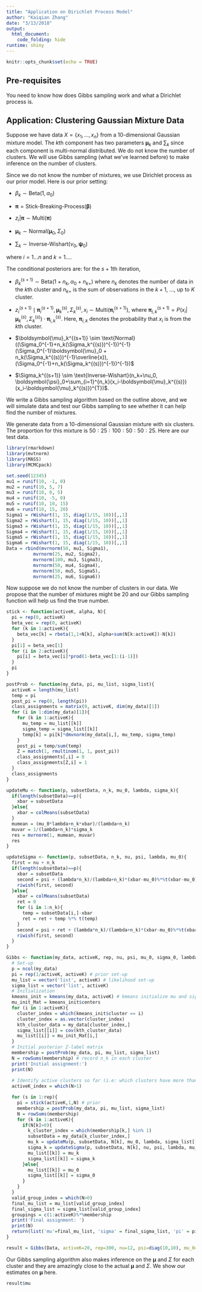 ```yaml
---
title: "Application on Dirichlet Process Model"
author: "Kaiqian Zhang"
date: "3/13/2018"
output: 
  html_document:
    code_folding: hide
runtime: shiny
---
```


```r
knitr::opts_chunk$set(echo = TRUE)
```

## Pre-requisites

You need to know how does Gibbs sampling work and what a Dirichlet process is.

## Application: Clustering Gaussian Mixture Data

Suppose we have data $X = \{x_1,\dots,x_n\}$ from a 10-dimensional Gaussian mixture model. The $k$th component has two parameters $\boldsymbol{\mu}_k$ and $\sum_k$ since each component is multi-normal distributed. We do not know the number of clusters. We will use Gibbs sampling (what we've learned before) to make inference on the number of clusters. 

Since we do not know the number of mixtures, we use Dirichlet process as our prior model. Here is our prior setting:

* $\beta_k \sim \text{Beta}(1,\alpha_0)$

* $\boldsymbol{\pi} = \text{Stick-Breaking-Process}(\boldsymbol{\beta})$

* $z_i | \boldsymbol{\pi} \sim \text{Multi}(\boldsymbol{\pi})$

* $\boldsymbol{\mu}_k \sim \text{Normal}(\boldsymbol{\mu}_0,\Sigma_0)$

* $\sum_k \sim \text{Inverse-Wishart}(\nu_0, \boldsymbol{\psi}_0)$

where $i=1\dots n$ and $k=1\dots$.

The conditional posteriors are: for the $s+1$th iteration,

* $\beta^{(s+1)}_k \sim \text{Beta}(1+n_k, \alpha_0+n_{k+})$ where $n_k$ denotes the number of data in the $k$th cluster and $n_{k+}$ is the sum of observations in the $k+1$, ..., up to $K$ cluster.

* $z_i^{(s+1)}\mid \boldsymbol{\pi}_{i}^{(s+1)},\boldsymbol{\mu}_k^{(s)}, \Sigma_k^{(s)},x_i  \sim \text{Multi}(\boldsymbol{\pi}_{i}^{(s+1)})$, where $\boldsymbol{\pi}_{i,k}^{(s+1)} = P(x_i |{\boldsymbol{\mu}_k}^{(s)}, \Sigma_k^{(s)})\cdot \boldsymbol{\pi}_{i,k}^{(s)}$. Here, $\boldsymbol{\pi}_{i,k}$ denotes the probability that $x_i$ is from the $k$th cluster.

* $\boldsymbol{\mu}_k^{(s+1)} \sim \text{Normal}((\Sigma_0^{-1}+n_k(\Sigma_k^{(s)})^{-1})^{-1} (\Sigma_0^{-1}\boldsymbol{\mu}_0 + n_k(\Sigma_k^{(s)})^{-1}\overline{x}),(\Sigma_0^{-1}+n_k(\Sigma_k^{(s)})^{-1})^{-1})$

* $\Sigma_k^{(s+1)} \sim \text{Inverse-Wishart}(n_k+\nu_0, \boldsymbol{\psi}_0+\sum_{i=1}^{n_k}(x_i-\boldsymbol{\mu}_k^{(s)})(x_i-\boldsymbol{\mu}_k^{(s)})^{T})$.

We write a Gibbs sampling algorithm based on the outline above, and we will simulate data and test our Gibbs sampling to see whether it can help find the number of mixtures.

We generate data from a 10-dimensional Gaussian mixture with six clusters. The proportion for this mixture is $50:25:100:50:50:25$. Here are our test data.

```r
library(rmarkdown)
library(mvtnorm)
library(MASS)
library(MCMCpack)
```

```r
set.seed(12345)
mu1 = runif(10, -1, 0)
mu2 = runif(10, 5, 7)
mu3 = runif(10, 0, 5)
mu4 = runif(10, -5, 0)
mu5 = runif(10, 10, 15)
mu6 = runif(10, 15, 20)
Sigma1 = rWishart(1, 15, diag(1/15, 10))[,,1]
Sigma2 = rWishart(1, 15, diag(1/15, 10))[,,1]
Sigma3 = rWishart(1, 15, diag(1/15, 10))[,,1]
Sigma4 = rWishart(1, 15, diag(1/15, 10))[,,1]
Sigma5 = rWishart(1, 15, diag(1/15, 10))[,,1]
Sigma6 = rWishart(1, 15, diag(1/15, 10))[,,1]
Data = rbind(mvrnorm(50, mu1, Sigma1),
          mvrnorm(25, mu2, Sigma2),
          mvrnorm(100, mu3, Sigma3),
          mvrnorm(50, mu4, Sigma4),
          mvrnorm(50, mu5, Sigma5),
          mvrnorm(25, mu6, Sigma6))
```

Now suppose we do not know the number of clusters in our data. We propose that the number of mixtures might be 20 and our Gibbs sampling function will help us find the true number. 

```r
stick <- function(activeK, alpha, N){
  pi = rep(0, activeK)
  beta_vec = rep(0, activeK)
  for (k in 1:activeK){
    beta_vec[k] = rbeta(1,1+N[k], alpha+sum(N[k:activeK])-N[k])
  }
  pi[1] = beta_vec[1]
  for (i in 2:activeK){
    pi[i] = beta_vec[i]*prod(1-beta_vec[1:(i-1)])
  }
  pi
}

postProb <- function(my_data, pi, mu_list, sigma_list){
  activeK = length(mu_list)
  temp = pi
  post_pi = rep(0, length(pi))
  class_assignments = matrix(0, activeK, dim(my_data)[1])
  for (i in 1:dim(my_data)[1]){
    for (k in 1:activeK){
      mu_temp = mu_list[[k]]
      sigma_temp = sigma_list[[k]]
      temp[k] = pi[k]*dmvnorm(my_data[i,], mu_temp, sigma_temp)
    }
    post_pi = temp/sum(temp)
    Z = match(1, rmultinom(1, 1, post_pi))
    class_assignments[,i] = 0
    class_assignments[Z,i] = 1
  }
  class_assignments
}

updateMu <- function(p, subsetData, n_k, mu_0, lambda, sigma_k){
  if(length(subsetData)==p){
    xbar = subsetData
  }else{
    xbar = colMeans(subsetData)
  }
  mumean = (mu_0*lambda+n_k*xbar)/(lambda+n_k)
  muvar = 1/(lambda+n_k)*sigma_k
  res = mvrnorm(1, mumean, muvar)
  res
}

updateSigma <- function(p, subsetData, n_k, nu, psi, lambda, mu_0){
  first = nu + n_k
  if(length(subsetData)==p){
    xbar = subsetData
    second = psi + (lambda*n_k)/(lambda+n_k)*(xbar-mu_0)%*%t(xbar-mu_0)
    riwish(first, second)
  }else{
    xbar = colMeans(subsetData)
    ret = 0
    for (i in 1:n_k){
      temp = subsetData[i,]-xbar
      ret = ret + temp %*% t(temp)
    }
    second = psi + ret + (lambda*n_k)/(lambda+n_k)*(xbar-mu_0)%*%t(xbar-mu_0)
    riwish(first, second)
  }
}

Gibbs <- function(my_data, activeK, rep, nu, psi, mu_0, sigma_0, lambda){
  # Set-up
  p = ncol(my_data)
  pi = rep(1/activeK, activeK) # prior set-up
  mu_list = vector('list', activeK) # likelihood set-up
  sigma_list = vector('list', activeK)
  # Initialization
  kmeans_init = kmeans(my_data, activeK) # kmeans initialize mu and sigma
  mu_init_Mat = kmeans_init$centers
  for (i in 1:activeK){
    cluster_index = which(kmeans_init$cluster == i)
    cluster_index = as.vector(cluster_index)
    kth_cluster_data = my_data[cluster_index,]
    sigma_list[[i]] = cov(kth_cluster_data)
    mu_list[[i]] = mu_init_Mat[i,]
  }
  # Initial posterior Z-label matrix
  membership = postProb(my_data, pi, mu_list, sigma_list)
  N = rowSums(membership) # record n_k in each cluster
  print('Initial assignment:')
  print(N)
  
  # Identify active clusters so far (i.e: which clusters have more than one element, update only those)
  activeK_index = which(N>1)

  for (s in 1:rep){
    pi = stick(activeK,1,N) # prior
    membership = postProb(my_data, pi, mu_list, sigma_list)
    N = rowSums(membership)
    for (k in 1:activeK){
      if(N[k]>0){
        k_cluster_index = which(membership[k,] %in% 1)
        subsetData = my_data[k_cluster_index,]
        mu_k = updateMu(p, subsetData, N[k], mu_0, lambda, sigma_list[[k]])
        sigma_k = updateSigma(p, subsetData, N[k], nu, psi, lambda, mu_0)
        mu_list[[k]] = mu_k
        sigma_list[[k]] = sigma_k
      }else{
        mu_list[[k]] = mu_0
        sigma_list[[k]] = sigma_0
      }
    }
  }
  valid_group_index = which(N>0)
  final_mu_list = mu_list[valid_group_index]
  final_sigma_list = sigma_list[valid_group_index]
  groupings = c(1:activeK)%*%membership
  print('Final assignment: ')
  print(N)
  return(list('mu'=final_mu_list, 'sigma' = final_sigma_list, 'pi' = pi, 'membership' = groupings))
}
```


```r
result = Gibbs(Data, activeK=20, rep=300, nu=12, psi=diag(10,10), mu_0=rep(0,10), sigma_0=diag(10,10), lambda=1)
```

Our Gibbs sampling algorithm also makes inference on the $\boldsymbol{\mu}$ and $\Sigma$ for each cluster and they are amazingly close to the actual $\boldsymbol{\mu}$ and $\Sigma$. We show our estimates on $\boldsymbol{\mu}$ here. 

```r
result$mu
```
